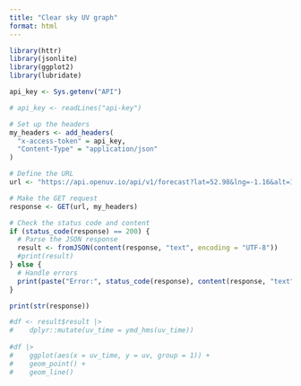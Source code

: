 ```yaml
---
title: "Clear sky UV graph"
format: html
---
```


```r

library(httr)
library(jsonlite)
library(ggplot2)
library(lubridate)

api_key <- Sys.getenv("API")

# api_key <- readLines("api-key")

# Set up the headers
my_headers <- add_headers(
  "x-access-token" = api_key,
  "Content-Type" = "application/json"
)

# Define the URL
url <- "https://api.openuv.io/api/v1/forecast?lat=52.98&lng=-1.16&alt=100&dt="

# Make the GET request
response <- GET(url, my_headers)

# Check the status code and content
if (status_code(response) == 200) {
  # Parse the JSON response
  result <- fromJSON(content(response, "text", encoding = "UTF-8"))
  #print(result)
} else {
  # Handle errors
  print(paste("Error:", status_code(response), content(response, "text")))
}

print(str(response))

#df <- result$result |>
#    dplyr::mutate(uv_time = ymd_hms(uv_time))
 
#df |>
#    ggplot(aes(x = uv_time, y = uv, group = 1)) +
#    geom_point() +
#    geom_line()  

```